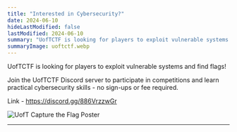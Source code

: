 ```yaml
---
title: "Interested in Cybersecurity?"
date: 2024-06-10
hideLastModified: false
lastModified: 2024-06-10
summary: "UofTCTF is looking for players to exploit vulnerable systems and find flags!"
summaryImage: uoftctf.webp
---
```


UofTCTF is looking for players to exploit vulnerable systems and find flags!

Join the UofTCTF Discord server to participate in competitions and learn practical cybersecurity skills - no sign-ups or fee required.


Link - https://discord.gg/886VrzzwGr

![UofT Capture the Flag Poster](uoftctf.webp)

---